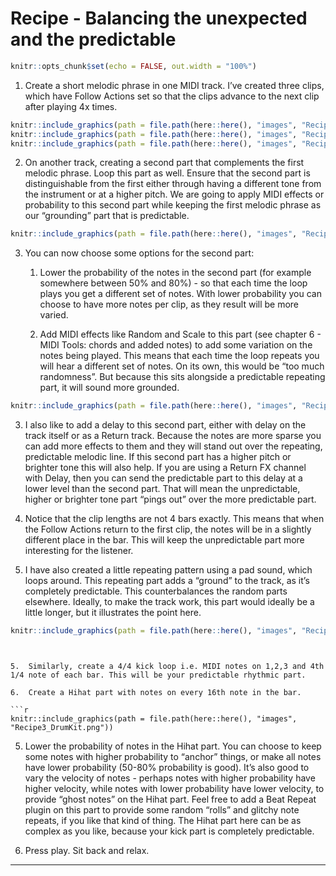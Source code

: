 # Recipe - Balancing the unexpected and the predictable

```r
knitr::opts_chunk$set(echo = FALSE, out.width = "100%")
```

1.  Create a short melodic phrase in one MIDI track. I've created three clips, which have Follow Actions set so that the clips advance to the next clip after playing 4x times.

```r
knitr::include_graphics(path = file.path(here::here(), "images", "Recipe3_Piano1.png"))
knitr::include_graphics(path = file.path(here::here(), "images", "Recipe3_Piano2.png"))
knitr::include_graphics(path = file.path(here::here(), "images", "Recipe3_Piano3.png"))
```

2.  On another track, creating a second part that complements the first melodic phrase. Loop this part as well. Ensure that the second part is distinguishable from the first either through having a different tone from the instrument or at a higher pitch. We are going to apply MIDI effects or probability to this second part while keeping the first melodic phrase as our "grounding" part that is predictable.

```r
knitr::include_graphics(path = file.path(here::here(), "images", "Recipe3_Piano_Random.png"))
```

3.  You can now choose some options for the second part:

    1.  Lower the probability of the notes in the second part (for example somewhere between 50% and 80%) - so that each time the loop plays you get a different set of notes. With lower probability you can choose to have more notes per clip, as they result will be more varied.

    2.  Add MIDI effects like Random and Scale to this part (see chapter 6 - MIDI Tools: chords and added notes) to add some variation on the notes being played. This means that each time the loop repeats you will hear a different set of notes. On its own, this would be "too much randomness". But because this sits alongside a predictable repeating part, it will sound more grounded.
    
```r
knitr::include_graphics(path = file.path(here::here(), "images", "Recipe3_Piano_Random_MIDIFX.png"))
```

3.  I also like to add a delay to this second part, either with delay on the track itself or as a Return track. Because the notes are more sparse you can add more effects to them and they will stand out over the repeating, predictable melodic line. If this second part has a higher pitch or brighter tone this will also help. If you are using a Return FX channel with Delay, then you can send the predictable part to this delay at a lower level than the second part. That will mean the unpredictable, higher or brighter tone part "pings out" over the more predictable part.

4.  Notice that the clip lengths are not 4 bars exactly. This means that when the Follow Actions return to the first clip, the notes will be in a slightly different place in the bar. This will keep the unpredictable part more interesting for the listener.

5. I have also created a little repeating pattern using a pad sound, which loops around. This repeating part adds a "ground" to the track, as it's completely predictable. This counterbalances the random parts elsewhere. Ideally, to make the track work, this part would ideally be a little longer, but it illustrates the point here.

```r
knitr::include_graphics(path = file.path(here::here(), "images", "Recipe3_Pads.png"))
```
```


5.  Similarly, create a 4/4 kick loop i.e. MIDI notes on 1,2,3 and 4th 1/4 note of each bar. This will be your predictable rhythmic part.

6.  Create a Hihat part with notes on every 16th note in the bar.

```r
knitr::include_graphics(path = file.path(here::here(), "images", "Recipe3_DrumKit.png"))
```

5.  Lower the probability of notes in the Hihat part. You can choose to keep some notes with higher probability to "anchor" things, or make all notes have lower probability (50-80% probability is good). It's also good to vary the velocity of notes - perhaps notes with higher probability have higher velocity, while notes with lower probability have lower velocity, to provide "ghost notes" on the Hihat part. Feel free to add a Beat Repeat plugin on this part to provide some random "rolls" and glitchy note repeats, if you like that kind of thing. The Hihat part here can be as complex as you like, because your kick part is completely predictable.

6.  Press play. Sit back and relax.

------------------------------------------------------------------------
 